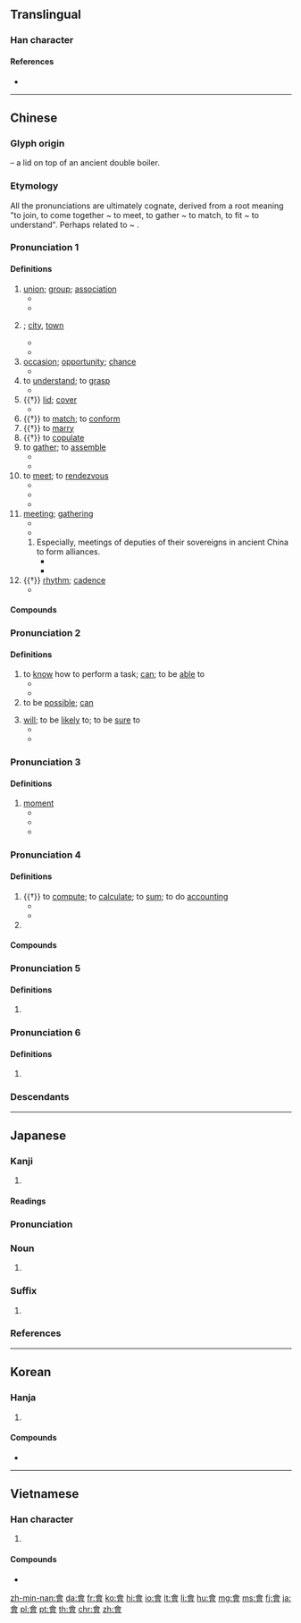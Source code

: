 {{character info/new}}
{{also|曾|会}}
==Translingual==
{{ja-forms|[[会]]|[[会]]|[[會]]}}
{{stroke order|type=animate}}

===Han character===
{{Han char|rn=73|rad=曰|as=09|sn=13|four=80606|canj=OMWA|ids=⿳亼⿻𫩏丷曰}}

====References====
* {{Han ref|kx=0503.080|dkj=14306|dj=0878.090|hdz=21524.050|uh=6703|ud=26371|bh=B77C|bd=46972}}

----

==Chinese==
{{zh-forms|s=会|alt=㑹,𠃐}}

===Glyph origin===
{{Han etyl}}

{{Han compound|亼|曾|ls=ic}} – a lid on top of an ancient double boiler.

===Etymology===
All the pronunciations are ultimately cognate, derived from a root meaning "to join, to come together ~ to meet, to gather ~ to match, to fit ~ to understand". Perhaps related to {{och-l|合|to match}} ~ {{och-l|蓋|lid}}.

===Pronunciation 1===
{{zh-pron
|m=huì
|c=wui6,wui6-2
|h=pfs=fi
|md=huôi
|mn=hōe
|w=3hhue
|dial=2
|mc=1
|oc=1,2
|ma=y
|cat=v,n
}}

====Definitions====
{{zh-hanzi}}

# [[union]]; [[group]]; [[association]] {{zh-mw|個}}
#* {{zh-x|社會|society}}
#* {{zh-x|幫會|secret society, underworld gang}}
# {{n-g|a place where people meet; an economic or political centre}}; [[city]], [[town]]
#* {{zh-x|都會|capital city}}
#* {{zh-x|省會|provincial capital}}
# [[occasion]]; [[opportunity]]; [[chance]]
#* {{zh-x|機會|opportunity}}
# to [[understand]]; to [[grasp]]
#* {{zh-x|誤會|to misunderstand; misunderstanding}}
# {{†}} [[lid]]; [[cover]]
#* {{zh-x|啟會|to uncover}}
# {{†}} to [[match]]; to [[conform]]
# {{†}} to [[marry]]
# {{†}} to [[copulate]]
# to [[gather]]; to [[assemble]]
#* {{zh-x|集會|to gather}}
#* {{zh-x|昨天 我 沒有 會 著{zhe} 他。|I didn't '''see''' him yesterday.}}
# to [[meet]]; to [[rendezvous]]
#* {{zh-x|會見|to meet with}}
#* {{zh-x|會面|to meet with}}
#* {{zh-x|我 要 到 車站 會 朋友.|I have to go to the station to '''meet''' a friend.}}
# [[meeting]]; [[gathering]] {{zh-mw|場|次}}
#* {{zh-x|會議|meeting, conference}}
#* {{zh-x|我 還有 個 會 要 開。|I have a '''meeting''' to go to.}}
## Especially, meetings of deputies of their sovereigns in ancient China to form alliances.
##* {{zh-x|聚會|gathering, party}}
##* {{zh-x|盟會|meeting of sovereigns}}
# {{†}} [[rhythm]]; [[cadence]]
#* {{zh-x|節{jié}會|rhythm of a musical piece}}

====Compounds====
{{zh-der|會標|會餐|會操|會場|會話|會見|會客|會兒|會談|會議|會陰|茶會|音樂會|厄會|光復會|園遊會|工會|冥會|區運會|元會|便會|唐會要|八會穴|大都會|婦聯會|九老會|中常會|佛會|四會|公聽會|天足會|宋會要|哥老會|後援會|宴會|影友會|同盟會|例會|不會|壓花會|傅會|商會|嘉會|上會|國統會|婦援會|意會|惜別會|中選會|國會|大會舞|中幡會|二會子|怎麼會|勞委會|交會|三合會|國科會|兄弟會|廟會|座談會|府會|幽會|幸會|年會|常會|市議會|天地會|展覽會|大會狀|大會串|大議會|官會子|密會|一讀會|宗親會|單刀會|委員會|公議會|協會|保皇會|婦女會|安理會|僑委會|女聯會|奧運會|大會操|不理會|四健會|再會|大會廳|大會師|大會|大刀會|夜總會|堂會|基金會|倒會|慶生會|三讀會|公平會|副會長|休會|大會垓|博覽會|和會|幫會|呵會|只會|同鄉會|同樂會|同學會|司會|古城會|參議會|延會|出社會|互助會|國語會|公會|學會|奧會|不良會|會晤|消基會|懇親會|會章|會訊|時會|文復會|武會|會課|會萃|知會|會盟|流會|社會|發表會|會水|會考|會弔|會試|會食|文建會|漁會|拜會|晚會|校友會|獅子會|浸信會|會獵|盛會|會堂|會房|放生會|教會|找機會|會期|搖會|法會|會規|水會|會議室|會長|會費|會哨|支會|班會|搭會|湯餅會|會葬|早餐會|會要|會典|會員國|會意|曉會|會頭|月會|會款|構會|會館|會厭炎|會錯意|會合|社會局|會演|會友|文會|省會|歡會|樓臺會|會鈔|沒理會|移會|會聖|檢討會|期會|會首|會真|神會|省議會|活會|社會性|社會學|會須|會朝|朝會|會面|會集|盂蘭會|會報|會齊|會銜|會籍|理事會|百會|會診|登高會|打茶會|畫會|暖寒會|理會|會審|會一會|會稿|會厭|海基會|會飲|歌友會|散會|熟會|燈會|照會|消寒會|澠池會|會客室|會戰|會務|盒子會|會社|會得|會所|浸禮會|打照會|會悟|會元|會眾|會家|會鼓|母姊會|死約會|營火會|機會|標會|會事|旦會|會址|會師|會門|會同|有會|海協會|會心|會飯|會錢|會親|會腳|會海|會文|會帳|會商|會合點|書會|相會|會黨|會通|會員|教育會|社會化|會呈|縣議會|附會|華興會|都會區|約會|紀念會|邀會|都會|表演會|資策會|群英會|際會|聚會|高會|領會|級會|聯招會|運動會|追悼會|老人會|趕會|赴會|貴會|議會|週會|自治會|聯誼會|養會|迎會|運會|耶穌會|茶話會|筆會|閉會|開會|與會|誤會|黑社會|雅會|賽會|總會|閒理會|龍華會|聽證會|齋會|面會|緣會|紅槍會|離會|車輪會|錢會|黑龍會|鴻門會|解會|聯歡會|茶湯會|過會|舞會|農會|體會|董事會|遊藝會|青年會|香會|評議會|餐會|觀摩會|老鼠會|竟會|證管會|藍橋會|蘭亭會|集會|蟠桃會|茱萸會|議會制|關會|酒會|遊園會|長老會|辯論會|路德會|跟會|筵會|結會|讀會|談話會|講習會|興中會|行會|花會|興會|臨時會|部會}}

===Pronunciation 2===
{{zh-pron
|m=huì
|c=wui5,wui3
|c_note=wui3 - nonstandard
|h=pfs=voi
|md=â̤
|md_note=substitute character for {{zh-l|*解}}, which may be related to {{zh-l|*會}}
|mn=xm,zz,kh,tp,tn,tc,lk,yl,km,mg,hc:ē/qz,lk:ě/tp,km,mg:ōe/sx:erē
|mn_note=substitute character for {{zh-l|*解}}, which may be related to {{zh-l|*會}}
|mn-t=oi6
|w=2ue
|dial=n
|mc=1
|oc=1,2
|ma=y
|cat=v
}}

====Definitions====
{{zh-hanzi}}

# to [[know]] how to perform a task; [[can]]; to be [[able]] to
#* {{zh-x|我 會 英語，不 會 日語。|I '''know''' English but don't '''know''' Japanese.}}
#* {{zh-x|他 還 會 兩 出 ^京戲。|He's '''able''' to sing a few airs of Beijing Opera.}}
# to be [[possible]]; [[can]]
#: {{zh-x|污染 會 使 氣喘 加重。|Pollution '''can''' aggravate asthma.}}
# [[will]]; to be [[likely]] to; to be [[sure]] to
#* {{zh-x|他 會 在 家 嗎？|Is he '''likely''' to be at home?}}
#* {{zh-x|公共汽車 會 準時 到達.|The bus '''will''' arrive on time}}

===Pronunciation 3===
{{zh-pron
|m=huì,huǐ,er=y,1nb=standard in Mainland,2nb=standard in Taiwan,2nc=common variant in Mainland
|c=wui6
|h=
|mn=
|mc=1
|oc=1,2
|dial=n
|w=
|ma=y
|cat=n
}}

====Definitions====
{{zh-hanzi}}

# [[moment]]
#* {{zh-x|一會|a moment}}
#* {{zh-x|會兒{r}|a moment}}
#* {{zh-x|等 一會兒{r}。|Wait a '''moment'''.}}

===Pronunciation 4===
{{zh-pron
|m=kuài
|ma=y
|c=kui2,kui3,wui6
|h=pfs=fi
|md=guói
|mn=kòe
|w=2kue
|dial=1
|mc=2
|oc=3,1
|cat=v,pn
}}

====Definitions====
{{zh-hanzi}}

# {{†}} to [[compute]]; to [[calculate]]; to [[sum]]; to do [[accounting]]
#* {{zh-x|會{kuài}計|accountant, accountancy, accounting}}
#* {{zh-x|會{kuài}計師|accountant}}
# {{surname|lang=zh}}

====Compounds====
{{zh-der|fold=1|會計|歲會|會弁|計會}}

===Pronunciation 5===
{{zh-pron
|m=kuài,guì,1nb=standard in Mainland,2nb=standard in Taiwan,2nc=variant in Mainland
|c=kui2,kui3
|h=
|mn=kòe
|w=2kue
|dial=n
|mc=2
|oc=3,1
|cat=pn
}}

====Definitions====
{{zh-hanzi}}

# {{zh-only|會稽|Guiji Commandery}}

===Pronunciation 6===
{{zh-pron
|m=kuò
|c=
|h=
|mn=
|w=
|dial=n
|mc=
|oc=
|cat=
}}

====Definitions====
{{zh-hanzi}}

# {{zh-only|會撮}}

===Descendants===
{{CJKV||s=会|かい|회|k2=괴|hội}}

{{zh-cat|Beginning}}

----

==Japanese==

===Kanji===
{{ja-kanji|grade=|rs=曰09|style=ky|shin=会}}

# {{defn|lang=ja|sort=曰09}}

====Readings====
{{ja-readings|goon=[[え]] (e)|kanon=[[かい]] (kai)|kun=[[あう]] (au)}}

===Pronunciation===
{{ja-pron|yomi=kanon|かい|acc=1|acc_ref=DJR,NHK}}

===Noun===
{{ja-noun|shin=会|かい|hhira=くわい}}

# {{kyujitai spelling of|会}}

===Suffix===
{{ja-pos|suffix|shin=会|かい|hhira=くわい}}

# {{kyujitai spelling of|会}}

===References===
<references/>

----

==Korean==

===Hanja===
{{ko-hanja|hangeul=[[회]]|eumhun=|rv=hoe|mr=hoe|y=hoy}}

# {{defn|lang=ko|sort=曰09}}

====Compounds====
* {{ko-l|회음|[[perineum]]|會陰}}

----

==Vietnamese==

===Han character===
{{vi-hantu|[[hội]], [[cuối]], [[hụi]]|rs=曰09}}

# {{defn|lang=vi|sort=曰09}}

====Compounds====
* {{vi-l|hội âm|會陰|[[perineum]]}}

[[zh-min-nan:會]]
[[da:會]]
[[fr:會]]
[[ko:會]]
[[hi:會]]
[[io:會]]
[[lt:會]]
[[li:會]]
[[hu:會]]
[[mg:會]]
[[ms:會]]
[[fj:會]]
[[ja:會]]
[[pl:會]]
[[pt:會]]
[[th:會]]
[[chr:會]]
[[zh:會]]